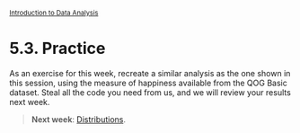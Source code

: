 <style>@import url(style.css);</style>
<small>[Introduction to Data Analysis](index.html)</small>

# 5.3. Practice

As an exercise for this week, recreate a similar analysis as the one shown in this session, using the measure of happiness available from the QOG Basic dataset. Steal all the code you need from us, and we will review your results next week.

> __Next week__: [Distributions](060_distributions.html).
